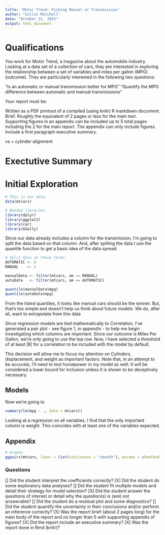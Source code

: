 ```yaml
---
title: 'Motor Trend: Picking Manual or Transmission'
author: "Collin Mitchell"
date: "October 21, 2015"
output: html_document
---
```

# Qualifications
You work for Motor Trend, a magazine about the automobile industry. Looking at a data set of a collection of cars, they are interested in exploring the relationship between a set of variables and miles per gallon (MPG) (outcome). They are particularly interested in the following two questions:

"Is an automatic or manual transmission better for MPG"
"Quantify the MPG difference between automatic and manual transmissions"

Your report must be:

Written as a PDF printout of a compiled (using knitr) R markdown document.
Brief. Roughly the equivalent of 2 pages or less for the main text. Supporting figures in an appendix can be included up to 5 total pages including the 2 for the main report. The appendix can only include figures.
Include a first paragraph executive summary.

vs = cylinder alignment


# Exectutive Summary

# Initial Exploration
```r
# This is our data.
data(mtcars)

# Needed libraries.
library(dplyr)
library(ggplot2)
library(car)
library(GGally)
```

Since our data already includes a column for the transmission, I'm going to split the data based on that column. And, after spliting the data I use the quantile function to get a basic idea of the data spread.

```r
# Split data on these terms.
AUTOMATIC <- 0
MANUAL    <- 1

manualData <- filter(mtcars, am == MANUAL)
autoData   <- filter(mtcars, am == AUTOMATIC)

quantile(manualData$mpg)
quantile(autoData$mpg)
```
From the listed quantiles, it looks like manual cars should be the winner.
But, that's too simple and doesn't help us think about future models. We do, after all, want to extrapolate from this data 

Since regression models are tied mathematically to Correlation, I've generated a pair plot - see figure 1, in appendix - to help me begin investigating which columns are important. Since our outcome is Miles Per Gallon, we're only going to use the top row. Now, I have selected a threshold of at least |8| for a correlation to be included with the model by default.

This decision will allow me to focus my attention on Cylinders, displacement, and weight as important factors. Note that, in an attempt to be accurate, I'll need to test horsepower in my model as well. It will be considered a lower bound for inclusion unless it is shown to be deceptively necessary.


## Models
Now we're going to 


```r
summary(lm(mpg ~ ., data = mtcars))
```
Looking at a regression on all variables, I find that the only important column is weight. This coincides with at least one of the variables expected.


## Appendix
```r
# Graphs
ggpairs(mtcars, lower = list(continuous = "smooth"), params = c(method = "loess"), title = "Figure 1")


```


### Questions
[] Did the student interpret the coefficients correctly?
[X] Did the student do some exploratory data analyses?
[] Did the student fit multiple models and detail their strategy for model selection?
[X] Did the student answer the questions of interest or detail why the question(s) is (are) not      
   answerable?
[] Did the student do a residual plot and some diagnostics?
[] Did the student quantify the uncertainty in their conclusions and/or perform an inference correctly?
[X] Was the report brief (about 2 pages long) for the main body of the report and no longer than 5 with 
   supporting appendix of figures?
[X] Did the report include an executive summary?
[X] Was the report done in Rmd (knitr)?

